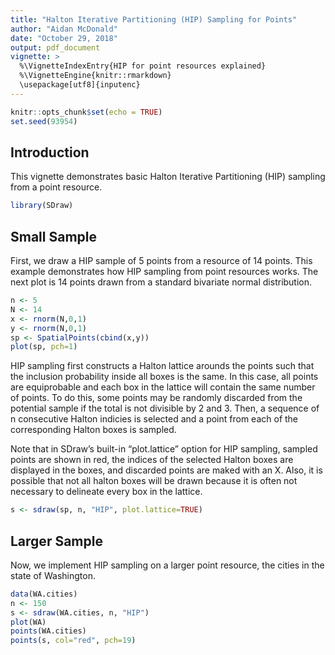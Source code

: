 ```yaml
---
title: "Halton Iterative Partitioning (HIP) Sampling for Points"
author: "Aidan McDonald"
date: "October 29, 2018"
output: pdf_document
vignette: >
  %\VignetteIndexEntry{HIP for point resources explained}
  %\VignetteEngine{knitr::rmarkdown}
  \usepackage[utf8]{inputenc}
---
```


```r
knitr::opts_chunk$set(echo = TRUE)
set.seed(93954)
```

## Introduction

This vignette demonstrates basic Halton Iterative Partitioning (HIP) sampling from a point resource.

```r
library(SDraw)
```

## Small Sample

First, we draw a HIP sample of 5 points from a resource of 14 points. 
This example demonstrates how HIP sampling from point resources works. The 
next plot is 14 points drawn from a standard bivariate normal distribution.

```r
n <- 5
N <- 14
x <- rnorm(N,0,1)
y <- rnorm(N,0,1)
sp <- SpatialPoints(cbind(x,y))
plot(sp, pch=1)
```

HIP sampling first constructs a Halton lattice arounds the points such that the inclusion probability inside all boxes is the same. In this case, all points are equiprobable and each box in the lattice will contain the same number of points. To do this, some points may be randomly discarded from the potential sample if the total is not divisible by 2 and 3. Then, a sequence of n consecutive Halton indicies is selected and a point from each of the corresponding Halton boxes is sampled. 

Note that in SDraw's built-in "plot.lattice" option for HIP sampling, sampled points are shown in red, the indices of the selected Halton boxes are displayed in the boxes, and discarded points are maked with an X. Also, it is possible that not all halton boxes will be drawn because it is often not necessary to delineate every box in the lattice. 


```r
s <- sdraw(sp, n, "HIP", plot.lattice=TRUE)
```

## Larger Sample
Now, we implement HIP sampling on a larger point resource, the cities in the state of Washington.
```r
data(WA.cities)
n <- 150
s <- sdraw(WA.cities, n, "HIP")
plot(WA)
points(WA.cities)
points(s, col="red", pch=19)
```
